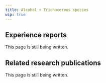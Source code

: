 ---
title: Alcohol + Trichocereus species
wip: true
---

## Experience reports

This page is still being written.

## Related research publications

This page is still being written.

